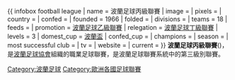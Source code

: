 {{unreferenced|time=2015-06-30T14:43:35+00:00}}
{{ infobox football league
| name                 = 波蘭足球丙級聯賽
| image                =
| pixels               =
| country              = {{Flag|Poland}}
| confed               =
| founded              = 1966
| folded               =
| divisions            =
| teams                = 18
| feeds                =
| promotion            = [[波蘭足球乙級聯賽|波蘭足球乙級聯賽]]
| relegation           = [[波蘭足球丁級聯賽|波蘭足球丁級聯賽]]
| levels               = 3
| domest_cup           = [[波蘭盃|波蘭盃]]
| confed_cup           =
| champions            = 
| season               = 
| most successful club =
| tv                   = 
| website              = 
| current              = 
}}
'''波蘭足球丙級聯賽'''({{IPA-pl|ˈdruɡa ˈlʲiɡa}})，是[[波蘭足球協會|波蘭足球協會]]組織的職業足球聯賽，是波蘭足球聯賽系統中的第三級別聯賽。

[[Category:波蘭足球|Category:波蘭足球]]
[[Category:歐洲各國足球聯賽|Category:歐洲各國足球聯賽]]